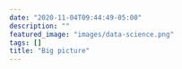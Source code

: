 ```yaml
---
date: "2020-11-04T09:44:49-05:00"
description: ""
featured_image: "images/data-science.png"
tags: []
title: "Big picture"
---
```

